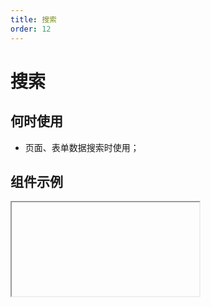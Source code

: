 ```yaml
---
title: 搜索
order: 12
---
```


# 搜索


## 何时使用
* 页面、表单数据搜索时使用；
## 组件示例

<Iframe url="https://www.aliwork.com/developer/search-v2?isRenderNav=false" />

## 组件属性

| 参数               | 说明                                                         | 类型      | 默认值    |
| :----------------- | :----------------------------------------------------------- | :-------- | :-------- |
| size               | 大小**可选值**: 'large'('大') 'medium'('小')               | Enum      | 'medium'  |
| type               | 类型 shape=normal: primary/secondary; shape=simple: normal/dark;**可选值**: 'primary', 'secondary', 'normal', 'dark' | Enum      | 'normal'  |
| shape              | 形状**可选值**: 'normal', 'simple'                         | Enum      | 'normal'  |
| onChange           | 输入关键字时的回调**签名**: Function(value: Object) => void**参数**: *value*: {Object} 输入值 | Function  | func.noop |
| onSearch           | 点击搜索按钮触发的回调**签名**: Function(value: Object) => void**参数**: *value*: {Object} 输入值 | Function  | func.noop |
| defaultFilterValue | 选择器默认值                                                 | String    | -         |
| filter             | 选择器                                                       | Array     | []        |
| filterValue        | 选择器值                                                     | String    | -         |
| onFilterChange     | 选择器发生变化时回调**签名**: Function(filter: Object) => void**参数**: *filter*: {Object} value | Function  | func.noop |
| dataSource         | 搜索框下拉联想列表                                           | Array     | -         |
| placeholder        | 默认提示                                                     | String    | -         |
| searchText         | button 的内容                                                | ReactNode | -         |
| hasClear           | 是否显示清除按钮                                             | Boolean   | false     |
| disabled           | 是否禁用                                                     | Boolean   | false     |

